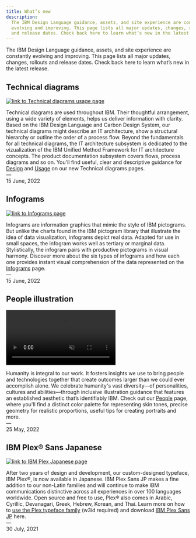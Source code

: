 ```yaml
---
title: What’s new
description:
  The IBM Design Language guidance, assets, and site experience are constantly
  evolving and improving. This page lists all major updates, changes, rollouts
  and release dates. Check back here to learn what’s new in the latest release.
---
```



<PageDescription>

The IBM Design Language guidance, assets, and site experience are constantly
evolving and improving. This page lists all major updates, changes, rollouts and
release dates. Check back here to learn what’s new in the latest release.

</PageDescription>

## Technical diagrams

<Row className={gridImages}>
<Column colLg={8} colMd={6}>

[![link to Technical diagrams usage page](./images/tech-diagrams.svg)](https://www.ibm.com/design/language/infographics/technical-diagrams/usage)

</Column>
</Row>

Technical diagrams are used throughout IBM. Their thoughtful arrangement, using a wide variety of elements, helps us deliver information with clarity. Based on the IBM Design Language and Carbon Design System, our technical diagrams might describe an IT architecture, show a structural hierarchy or outline the order of a process flow. Beyond the fundamentals for all technical diagrams, the IT architecture subsystem is dedicated to the vizualization of the IBM Unified Method Framework for IT architecture concepts. The product documentation subsystem covers flows, process diagrams and so on. You'll find useful, clear and descriptive guidance for [Design](https://www.ibm.com/design/language/infographics/technical-diagrams/design/) and [Usage](https://www.ibm.com/design/language/infographics/technical-diagrams/usage) on our new Technical diagrams pages.<br/>— <br/>15 June, 2022

## Infograms

<Row className={gridImages}>
<Column colLg={8} colMd={6}>

[![link to Infograms page](./images/infograms.png)](https://www.ibm.com/design/language/infographics/infograms)

</Column>
</Row>

Infograms are information graphics that mimic the style of IBM pictograms. But unlike the charts found in the IBM pictogram library that illustrate the idea of data visualization, infograms depict real data. Adapted for use in small spaces, the infogram works well as tertiary or marginal data. Stylistically, the infogram pairs with productive pictograms in visual harmony. Discover more about the six types of infograms and how each one provides instant visual comprehension of the data represented on the [Infograms](https://www.ibm.com/design/language/infographics/infograms) page.<br/>— <br/>15 June, 2022

## People illustration

<Row className={gridImages}>
<Column colLg={8} colMd={6}>

<GifPlayer className="video-player" color="dark">

<Video autoPlay autoStart playsInline loop="on" muted src="./videos/PeoplePage_Announcement_Final_v1.mp4" />

![People illustration](./images/PeoplePage_Announcement_Final_v1.jpeg)

</GifPlayer>
</Column>
</Row>

Humanity is integral to our work. It fosters insights we use to bring people and technologies together that create outcomes larger than we could ever accomplish alone. We celebrate humanity's vast diversity—of personalities, cultures and abilities—through inclusive illustration guidance that features an established aesthetic that’s identifiably IBM. Check out our [People](/illustration/people) page, where you'll find a distinct color palette for representing skin tones, precise geometry for realistic proportions, useful tips for creating portraits and more.<br/>— <br/>25 May, 2022

## IBM Plex® Sans Japanese

<Row className={gridImages}>
<Column colLg={8} colMd={6}>

[![link to IBM Plex Japanese page](./images/plex-japanese.gif)](https://w3.ibm.com/w3publisher/ibm-plex-japanese)

</Column>
</Row>

After two years of design and development, our custom-designed typeface, IBM Plex®, is now available in Japanese. IBM Plex Sans JP makes a fine addition to our non-Latin families and will continue to make IBM communications distinctive across all experiences in over 100 languages worldwide. Open source and free to use, Plex® also comes in Arabic, Cyrillic, Devanagari, Greek, Hebrew, Korean, and Thai. Learn more on how to [use the Plex typeface family](https://w3.ibm.com/w3publisher/ibm-plex-japanese) (w3id required) and download [IBM Plex Sans JP](https://github.com/IBM/plex/releases/tag/v5.2.1) here.<br/>— <br/>30 July, 2021